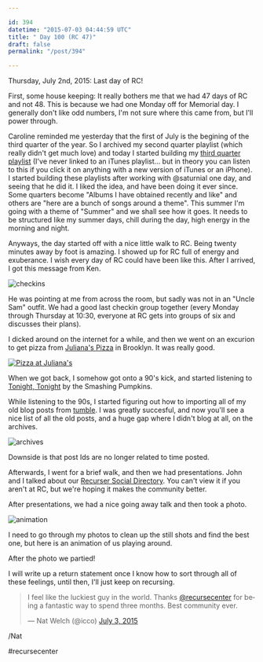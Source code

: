 ```yaml
---

id: 394
datetime: "2015-07-03 04:44:59 UTC"
title: " Day 100 (RC 47)"
draft: false
permalink: "/post/394"

---
```


Thursday, July 2nd, 2015: Last day of RC! 

First, some house keeping: It really bothers me that we had 47 days of RC and not 48. This is because we had one Monday off for Memorial day. I generally don't like odd numbers, I'm not sure where this came from, but I'll power through.

Caroline reminded me yesterday that the first of July is the begining of the third quarter of the year. So I archived my second quarter playlist (which really didn't get much love) and today I started building my [third quarter playlist](https://itunes.apple.com/us/playlist/q3y15-summer-time/idpl.ec290fda8528440783dc918fd0d730ea) (I've never linked to an iTunes playlist... but in theory you can listen to this if you click it on anything with a new version of iTunes or an iPhone). I started building these playlists after working with @saturnial one day, and seeing that he did it. I liked the idea, and have been doing it ever since. Some quarters become "Albums I have obtained recently and like" and others are "here are a bunch of songs around a theme". This summer I'm going with a theme of "Summer" and we shall see how it goes. It needs to be structured like my summer days, chill during the day, high energy in the morning and night.

Anyways, the day started off with a nice little walk to RC. Being twenty minutes away by foot is amazing. I showed up for RC full of energy and exuberance. I wish every day of RC could have been like this. After I arrived, I got this message from Ken.

![checkins](http://cl.ly/br3v/d)

He was pointing at me from across the room, but sadly was not in an "Uncle Sam" outfit. We had a good last checkin group together (every Monday through Thursday at 10:30, everyone at RC gets into groups of six and discusses their plans).

I dicked around on the internet for a while, and then we went on an excurion to get pizza from [Juliana's Pizza](http://www.julianaspizza.com/) in Brooklyn. It was really good.

<a href="https://www.flickr.com/photos/icco/19360483235" title="Pizza at Juliana&#x27;s by Nat Welch, on Flickr"><img src="https://c1.staticflickr.com/1/391/19360483235_bcc47217c9_b.jpg" alt="Pizza at Juliana&#x27;s"></a>

When we got back, I somehow got onto a 90's kick, and started listening to [Tonight, Tonight](http://genius.com/Smashing-pumpkins-tonight-tonight-lyrics/) by the Smashing Pumpkins.

While listening to the 90s, I started figuring out how to importing all of my old blog posts from [tumble](https://github.com/icco/tumble). I was greatly succesful, and now you'll see a nice list of all the old posts, and a huge gap where I didn't blog at all, on the archives. 

![archives](https://s3.amazonaws.com/f.cl.ly/items/3r3d1P3U0I2w2A2D2W37/0c2cffdd-f8d9-46d5-b40f-8bf6dd01ffaa.png)

Downside is that post Ids are no longer related to time posted.

Afterwards, I went for a brief walk, and then we had presentations. John and I talked about our [Recurser Social Directory](https://rsd.herokuapp.com). You can't view it if you aren't at RC, but we're hoping it makes the community better.

After presentations, we had a nice going away talk and then took a photo.

![animation](https://s3.amazonaws.com/f.cl.ly/items/3l10120y0g1K0p28370o/IMG_20150702_191134906-ANIMATION.gif)

I need to go through my photos to clean up the still shots and find the best one, but here is an animation of us playing around.

After the photo we partied!

I will write up a return statement once I know how to sort through all of these feelings, until then, I'll just keep on recursing.

<blockquote class="twitter-tweet" lang="en"><p lang="en" dir="ltr">I feel like the luckiest guy in the world. Thanks <a href="https://twitter.com/recursecenter">@recursecenter</a> for being a fantastic way to spend three months. Best community ever.</p>&mdash; Nat Welch (@icco) <a href="https://twitter.com/icco/status/616805178822496256">July 3, 2015</a></blockquote>
<script async src="//platform.twitter.com/widgets.js" charset="utf-8"></script>

/Nat

#recursecenter

